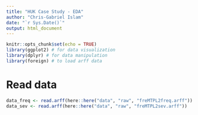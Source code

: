 ```yaml
---
title: "HUK Case Study - EDA"
author: "Chris-Gabriel Islam"
date: "`r Sys.Date()`"
output: html_document
---
```


```r
knitr::opts_chunk$set(echo = TRUE)
library(ggplot2) # for data visualization
library(dplyr) # for data manipulation
library(foreign) # to load arff data
```

# Read data

```r
data_freq <- read.arff(here::here("data", "raw", "freMTPL2freq.arff"))
data_sev <- read.arff(here::here("data", "raw", "freMTPL2sev.arff"))
```

